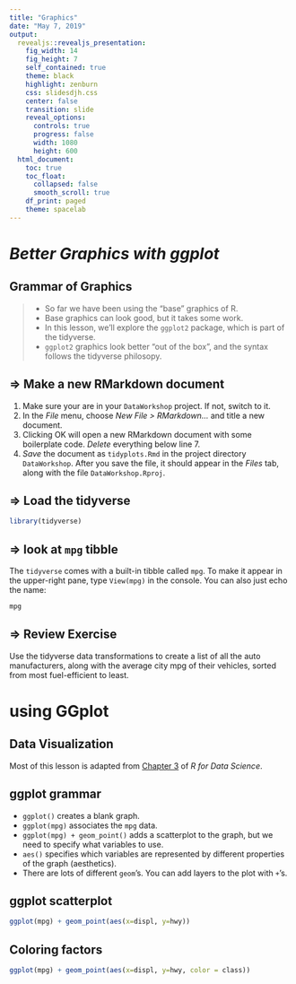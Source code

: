 ```yaml
---
title: "Graphics"
date: "May 7, 2019"
output: 
  revealjs::revealjs_presentation:
    fig_width: 14
    fig_height: 7
    self_contained: true
    theme: black
    highlight: zenburn
    css: slidesdjh.css
    center: false
    transition: slide
    reveal_options:
      controls: true
      progress: false
      width: 1080
      height: 600
  html_document:
    toc: true
    toc_float:
      collapsed: false
      smooth_scroll: true
    df_print: paged
    theme: spacelab
---
```


# *Better Graphics with ggplot* {data-background="http://4.bp.blogspot.com/-s-Qbt193kz4/UX8GoEuZo4I/AAAAAAAAGXI/ZTDOEYyq4ak/s1600/DSC04879.JPG" data-background-size="contain"}

## Grammar of Graphics

>- So far we have been using the "base" graphics of R. 
>- Base graphics can look good, but it takes some work.
>- In this lesson, we'll explore the `ggplot2` package, which is part of the tidyverse.
>- `ggplot2` graphics look better "out of the box", and the syntax follows the tidyverse philosopy.

## **$\Rightarrow$** Make a new RMarkdown document

1. Make sure your are in your `DataWorkshop` project. If not, switch to it.
2. In the *File* menu, choose *New File > RMarkdown...* and title a new document.
3. Clicking OK will open a new RMarkdown document with some boilerplate code. *Delete* everything below line 7. 
4. *Save* the document as `tidyplots.Rmd` in the project directory `DataWorkshop`. After you save the file, it should appear in the *Files* tab, along with the file `DataWorkshop.Rproj`.

## **$\Rightarrow$** Load the tidyverse

```r
library(tidyverse)
```

## **$\Rightarrow$**  look at `mpg` tibble

The `tidyverse` comes with a built-in tibble called `mpg`. To make it appear in the upper-right pane, type `View(mpg)` in the console. You can also just echo the name:

```r
mpg
```

## **$\Rightarrow$** Review Exercise

Use the tidyverse data transformations to create a list of all the auto manufacturers, along with the average city mpg of their vehicles, sorted from most fuel-efficient to least.

# using GGplot

## Data Visualization

Most of this lesson is adapted from [Chapter 3](https://r4ds.had.co.nz/data-visualisation.html) of *R for Data Science*.

## ggplot grammar

- `ggplot()` creates a blank graph.
- `ggplot(mpg)` associates the `mpg` data.
- `ggplot(mpg) + geom_point()` adds a scatterplot to the graph, but we need to specify what variables to use.
-  `aes()` specifies which variables are represented by different properties of the graph (aesthetics).
- There are lots of different `geom`'s. You can add layers to the plot with `+`'s.

## ggplot scatterplot

```r
ggplot(mpg) + geom_point(aes(x=displ, y=hwy))
```

## Coloring factors

```r
ggplot(mpg) + geom_point(aes(x=displ, y=hwy, color = class))
```


